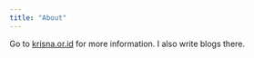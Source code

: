 ```yaml
---
title: "About"
---
```


Go to [krisna.or.id](https://www.krisna.or.id/) for more information. I also write blogs there.
